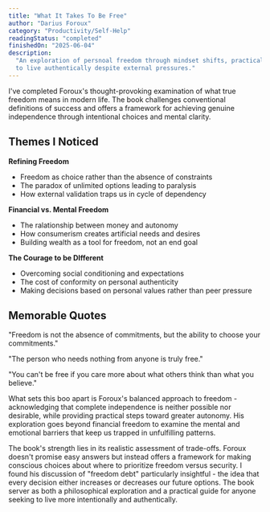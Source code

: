 ```yaml
---
title: "What It Takes To Be Free"
author: "Darius Foroux"
category: "Productivity/Self-Help"
readingStatus: "completed"
finishedOn: "2025-06-04"
description:
  "An exploration of persnoal freedom through mindset shifts, practical strategies, and the courage
  to live authentically despite external pressures."
---
```


I've completed Foroux's thought-provoking examination of what true freedom means in modern life. The
book challenges conventional definitions of success and offers a framework for achieving genuine
independence through intentional choices and mental clarity.

## Themes I Noticed

**Refining Freedom**

- Freedom as choice rather than the absence of constraints
- The paradox of unlimited options leading to paralysis
- How external validation traps us in cycle of dependency

**Financial vs. Mental Freedom**

- The ralationship between money and autonomy
- How consumerism creates artificial needs and desires
- Building wealth as a tool for freedom, not an end goal

**The Courage to be DIfferent**

- Overcoming social conditioning and expectations
- The cost of conformity on personal authenticity
- Making decisions based on personal values rather than peer pressure

## Memorable Quotes

"Freedom is not the absence of commitments, but the ability to choose your commitments."

"The person who needs nothing from anyone is truly free."

"You can't be free if you care more about what others think than what you believe."

What sets this boo apart is Foroux's balanced approach to freedom - acknowledging that complete
independence is neither possible nor desirable, while providing practical steps toward greater
autonomy. His exploration goes beyond financial freedom to examine the mental and emotional barriers
that keep us trapped in unfulfilling patterns.

The book's strength lies in its realistic assessment of trade-offs. Foroux doesn't promise easy
answers but instead offers a framework for making conscious choices about where to prioritize
freedom versus security. I found his discussion of "freedom debt" particularly insightful - the idea
that every decision either increases or decreases our future options. The book server as both a
philosophical exploration and a practical guide for anyone seeking to live more intentionally and
authentically.
